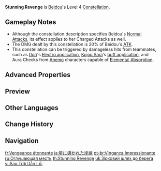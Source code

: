 {{Constellation Infobox
|image       = Constellation Stunning Revenge.png
|description = Upon being attacked, Beidou's [[Oceanborne|Normal Attacks]] gain an additional instance of 20% {{Color|Electro DMG}} for 10s.
|level       = 4
|character   = Beidou
|scale_att1  = ATK
|utility1    = Electro DMG
|utility2    = Effect Triggered by Normal Attack Hit
}}
'''Stunning Revenge''' is [[Beidou]]'s Level 4 [[Constellation]].

==Gameplay Notes==
* Although the constellation description specifies Beidou's [[Oceanborne|Normal Attacks]], its effect applies to her Charged Attacks as well.
* The DMG dealt by this constellation is 20% of Beidou's [[ATK]].<!--not worded clearly in description-->
* This constellation can be triggered by damageless hits from teammates, such as [[Dori]]'s [[Alcazarzaray's Exactitude|Electro application]], [[Kujou Sara]]'s [[Tengu Stormcall|buff application]], and Aura Checks from [[Anemo]] characters capable of [[Elemental Absorption]].

==Advanced Properties==
{{Advanced Properties
|title   = Extra Electro DMG
|gu      = 1U
|icdtag  = Elemental Burst
|icdtype = 2.5s/3 Hits
|poise   = 30
|impulse = 0
}}

==Preview==
{{Preview
|file    = Stunning Revenge Preview
}}

==Other Languages==
{{Other Languages
|en      = Stunning Revenge
|zhs     = 牵星觅乡岸
|zhs_rm  = Qiān Xīng Mì Xiāng Àn
|zht     = 牽星覓鄉岸
|zht_rm  = Qiān Xīng Mì Xiāng Àn
|zh_tl   = 
|ja      = 星に導かれた岸線
|ja_rm   = Hoshi ni Michibiku Ganzen
|ja_tl   = Beach Line Guiding to Stars
|ko      = 별을 따라 찾은 {{tt|고향|故鄕}}의 땅
|ko_rm   = Byeol-eul Ttara Chajeun Gohyang-ui Ttang
|ko_tl   = The Homeland I Found After Following the Stars
|es      = Venganza súbita
|es_tl   = Sudden Vengeance
|fr      = Vengeance étonnante
|fr_tl   = Astonishing Vengeance
|ru      = Оглушающая месть
|ru_tl   = Stunning Revenge
|th      = Stunning Revenge
|vi      = Sao Trời Dẫn Lối
|vi_tl   = Sky Stars Guiding
|de      = Überwältigender Gegenschlag
|de_tl   = Overwhelming Retaliation
|id      = Stunning Revenge
|pt      = Vingança Impressionante
|pt_tl   = Impressive Vengeance
|tr      = Çarpıcı İntikam
|tr_tl   = Stunning Revenge
|it      = Vendetta perfetta
|it_tl   = 
}}

==Change History==
{{Change History|1.0}}

==Navigation==
{{Talent Navbox|Beidou}}

[[fr:Vengeance étonnante]]
[[ja:星に導かれた岸線]]
[[pt-br:Vingança Impressionante]]
[[ru:Оглушающая месть]]
[[th:Stunning Revenge]]
[[uk:Зірковий шлях до берега]]
[[vi:Sao Trời Dẫn Lối]]